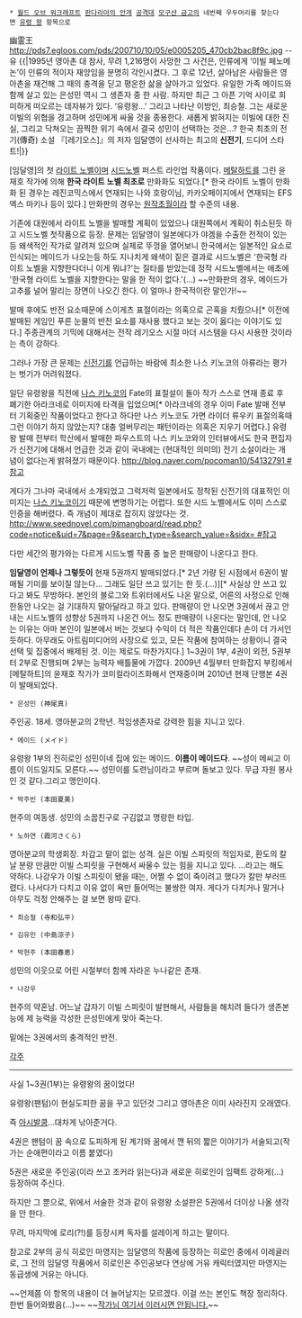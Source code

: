  * [[월드 오브 워크래프트]] [[판다리아의 안개]] [[공격대]] [[모구샨 금고]]의 네번째 우두머리를 찾는다면 [[유령 왕]] 항목으로

幽霊王
http://pds7.egloos.com/pds/200710/10/05/e0005205_470cb2bac8f9c.jpg
--유
{{|1995년 영아촌 대 참사, 무려 1,216명이 사망한 그 사건은, 인류에게 ‘이빌 페노메논’이 인류의 적이자 재앙임을 분명히 각인시켰다. 그 후로 12년, 살아남은 사람들은 영아촌을 재건해 그 때의 충격을 딛고 평온한 삶을 살아가고 있었다. 유일한 가족 메이드와 함께 살고 있는 은성민 역시 그 생존자 중 한 사람. 하지만 최근 그 아픈 기억 사이로 희미하게 떠오르는 데자뷰가 있다. ‘유령왕…’ 그리고 나타난 이방인, 최승철. 그는 새로운 이빌의 위협을 경고하며 성민에게 싸울 것을 종용한다. 새롭게 밝혀지는 이빌에 대한 진실, 그리고 닥쳐오는 끔찍한 위기 속에서 결국 성민이 선택하는 것은…?
한국 최초의 전기(傳奇) 소설 『[레기오스]』의 저자 임달영이 선사하는 최고의 '''신전기''', 드디어 스타트!|}}

[임달영]의 첫 [[라이트 노벨]]이며 [[시드노벨]] 퍼스트 라인업 작품이다. [[메탈하트]]를 그린 윤재호 작가에 의해 '''한국 라이트 노벨 최초로''' 만화화도 되었다.[* 한국 라이트 노벨이 만화화 된 경우는 레진코믹스에서 연재되는 나와 호랑이님, 카카오페이지에서 연재되는 EFS 엑스 마키나 등이 있다.] 만화판의 경우는 [[원작초월]]이라 할 수준의 내용.

기존에 대원에서 라이트 노벨을 발매할 계획이 있었으나 대원쪽에서 계획이 취소된듯 하고 시드노벨 첫작품으로 등장. 문제는 임달영이 일본에다가 야겜을 수출한 전적이 있는 등 왜색적인 작가로 알려져 있으며 실제로 뚜껑을 열어보니 한국에서는 일본적인 요소로 인식되는 메이드가 나오는등 하도 지나치게 왜색이 짙은 결과로 시드노벨은 '한국형 라이트 노벨을 지향한다더니 이게 뭐냐?'는 질타를 받았는데 정작 시드노벨에서는 애초에 '한국형 라이트 노벨을 지향한다는 말을 한 적이 없다.'(...) ~~만화판의 경우, 메이드가 고추를 널어 말리는 장면이 나오긴 한다. 이 얼마나 한국적이란 말인가!~~

발매 후에도 반전 요소때문에 스이게츠 표절이라는 의혹으로 곤혹을 치뤘으나[* 이전에 발매된 게임인 푸른 눈물의 반전 요소를 재사용 했다고 보는 것이 옳다는 이야기도 있다.] 주종관계의 기믹에 대해서는 전작 레기오스 시절 마더 시스템을 다시 사용한 것이라는 측이 강하다.

그러나 가장 큰 문제는 [[신전기]]를 언급하는 바람에 최소한 나스 키노코의 아류라는 평가는 벗기가 어려워졌다.

일단 유령왕을 직전에 [[나스 키노코]]의 Fate의 표절설이 돌아 작가 스스로 연재 종료 후 폐기한 아라크네로 이미지에 타격을 입었으며[* 아라크네의 경우 이미 Fate 발매 전부터 기획중인 작품이었다고 한다고 하다만 나스 키노코도 가면 라이더 류우키 표절의혹때 그런 이야기 하지 않았는지? 대충 얼버무리는 패턴이라는 의혹은 지우기 어렵다.] 유령왕 발매 전부터 학산에서 발매한 파우스트의 나스 키노코와의 인터뷰에서도 한국 편집자가 신전기에 대해서 언급한 것과 같이 국내에는 (현대적인 의미의) 전기 소설이라는 개념이 없다는게 밝혀졌기 때문이다. [[http://blog.naver.com/pocoman10/54132791 #참고]]

게다가 그나마 국내에서 소개되었고 그럭저럭 일본에서도 정착된 신전기의 대표적인 이미지는 [[나스 키노코]]이기 때문에 변명하기는 어렵다. 또한 시드 노벨에서도 이미 스스로 인증을 해버렸다. 즉 개념이 제대로 잡히지 않았다는 것.  [[http://www.seednovel.com/pimangboard/read.php?code=notice&uid=7&page=9&search_type=&search_value=&sidx= #참고]]

다만 세간의 평가와는 다르게 시드노벨 작품 중 높은 판매량이 나온다고 한다.

'''임달영이 언제나 그렇듯이''' 현재 5권까지 발매되었다.[* 2년 가량 된 시점에서 6권이 발매될 기미를 보이질 않는다... 그래도 일단 쓰고 있기는 한 듯.(...)][* 사실상 안 쓰고 있다고 봐도 무방하다. 본인의 블로그와 트위터에서도 나온 말으로, 어른의 사정으로 인해 한동안 나오는 걸 기대하지 말아달라고 하고 있다. 판매량이 안 나오면 3권에서 끊고 안내는 시드노벨의 성향상 5권까지 나온건 어느 정도 판매량이 나온다는 말인데, 안 나오는 이유는 아마 본인이 일본에서 버는 것보다 수익이 더 적은 작품인데다 손이 더 가서인 듯하다. 아무래도 아트림미디어의 사장으로 있고, 모든 작품에 참여하는 상황이니 결국 선택 및 집중에서 배제된 것. 이는 제로도 마찬가지다.] 1~3권이 1부, 4권이 외전, 5권부터 2부로 진행되며 2부는 능력자 배틀물에 가깝다. 2009년 4월부터 만화잡지 부킹에서 [메탈하트]의 윤재호 작가가 코미컬라이즈화해서 연재중이며 2010년 현재 단행본 4권이 발매되었다.

 * 은성민 (神尾真)
주인공. 18세. 영아분교의 2학년. 적임생존자로 강력한 힘을 지니고 있다.

 * 메이드 (メイド)
유령왕 1부의 진히로인 성민이네 집에 있는 메이드. '''이름이 메이드다'''. ~~성이 메씨고 이름이 이드일지도 모른다.~~ 성민이를 도련님이라고 부르며 돌보고 있다. 무급 자원 봉사인 것 같다.그리고 맹인이다.

 * 박주빈 (本田夏美)
현주의 여동생. 성민의 소꿉친구로 구김없고 명랑한 타입.

 * 노하연 (霞河さくら)
영아분교의 학생회장. 차갑고 말이 없는 성격.
실은 이빌 스피릿의 적임자로, 환도의 칼날 분량 만큼만 이빌 스피릿을 구현해서 싸울수 있는 힘을 지니고 있다. ...라고는 해도 약하다. 나강우가 이빌 스피릿이 됐을 때는, 어쩔 수 없이 죽이려고 했다가 칼만 부러뜨렸다. 나서다가 다치고 이유 없이 욕만 들어먹는 불쌍한 여자. 게다가 다치거나 말거나 아무도 걱정 안해주는 걸 보면 왕따 같다.

 * 최승철 (寺和弘平)

 * 김유민 (中島涼子)

 * 박현주 (本田春恵)
성민의 이웃으로 어린 시절부터 함께 자라온 누나같은 존재.

 * 나강우
현주의 약혼남. 어느날 갑자기 이빌 스피릿이 발현해서, 사람들을 해치려 들다가 생존본능에 제 능력을 각성한 은성민에게 맞아 죽는다.

밑에는 3권에서의 충격적인 반전.

[[각주]]




---------------------------------------------------------------------


사실 1~3권(1부)는 유령왕의 꿈이었다!

유령왕(팬텀)이 현실도피한 꿈을 꾸고 있던것 그리고 영아촌은 이미 사라진지 오래였다.

즉 [[아시발쿰]]...대차게 낚아준거다.

4권은 팬텀이 꿈 속으로 도피하게 된 계기와 꿈에서 깬 뒤의 짧은 이야기가 서술되고(작가는 순애편이라고 이름 붙였다)

5권은 새로운 주인공(이라 쓰고 조커라 읽는다)과 새로운 히로인이 임팩트 강하게(...) 등장하여 주신다.

하지만 그 뿐으로, 위에서 서술한 것과 같이 유령왕 소설판은 5권에서 더이상 나올 생각을 안 한다.

무려, 마지막에 로리(?!)를 등장시켜 독자를 설레이게 하고는 말이다.

참고로 2부의 공식 히로인 마영지는 임달영의 작품에 등장하는 히로인 중에서 이레귤러로, 그 전의 임달영 작품에서 히로인은 주인공보다 연상에 거유 캐릭터였지만 마영지는 동급생에 거유는 아니다.

~~언제쯤 이 항목의 내용이 더 늘어날지는 모르겠다. 이걸 쓰는 본인도 책장 정리하다. 한번 들어와봤음(...)~~
~~[[작가님 여기서 이러시면 안됩니다.]]~~
